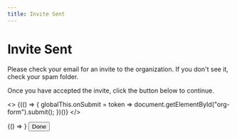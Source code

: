 ```yaml
---
title: Invite Sent
---
```


# Invite Sent

Please check your email for an invite to the organization. If you don't see it, check your spam folder.

Once you have accepted the invite, click the button below to continue.

<script src="https://www.google.com/recaptcha/api.js"></script>

<>
	{(() => {
		globalThis.onSubmit = token => document.getElementById("org-form").submit();
	})()}
</>


<form
	id="org-form"
	action="https://roblox-ts-org-invite-production.up.railway.app/add-to-team"
	method="post"
	style={{
		display: "flex",
	}}
>
	<BrowserOnly>
		{() => <input type="hidden" name="username" value={new URLSearchParams(location.search).get("username")} />}
	</BrowserOnly>
	<button
		className="g-recaptcha"
		data-sitekey="6LeJpLIUAAAAANNNvHEWfIBZR08Tamp06xD4yIBy"
		data-callback="onSubmit"
		style={{
			borderRadius: "0.4rem",
			border: "1px solid white",
			boxSizing: "border-box",
			height: "2rem",
			padding: "1rem",
			verticalAlign: "middle",
			lineHeight: 0,
			fontFamily: "var(--ifm-font-family-base)",
			background: "transparent",
			color: "white",
			width: "5rem",
		}}
	>
		Done
	</button>
</form>
